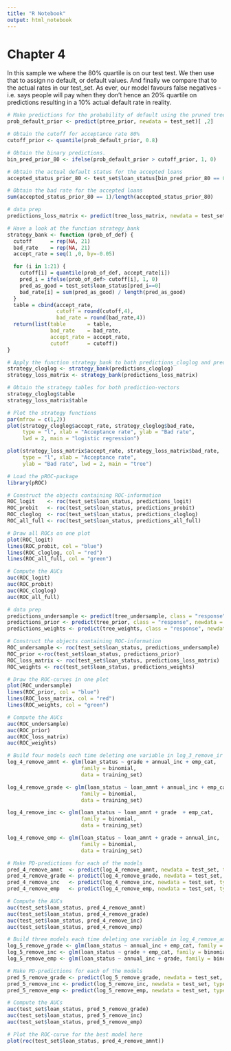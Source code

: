 ```yaml
---
title: "R Notebook"
output: html_notebook
---
```


# Chapter 4

In this sample we where the 80% quartile is on our test test. We then use that to assign no default, or default values. And finally we compare that to the actual rates in our test_set. As ever, our model favours false negatives - i.e. says people will pay when they don't hence an 20% quartile on predictions resulting in a 10% actual default rate in reality.

```r
# Make predictions for the probability of default using the pruned tree and the test set.
prob_default_prior <- predict(ptree_prior, newdata = test_set)[ ,2]

# Obtain the cutoff for acceptance rate 80%
cutoff_prior <- quantile(prob_default_prior, 0.8)

# Obtain the binary predictions.
bin_pred_prior_80 <- ifelse(prob_default_prior > cutoff_prior, 1, 0)

# Obtain the actual default status for the accepted loans
accepted_status_prior_80 <- test_set$loan_status[bin_pred_prior_80 == 0]

# Obtain the bad rate for the accepted loans
sum(accepted_status_prior_80 == 1)/length(accepted_status_prior_80)

```

```r
# data prep
predictions_loss_matrix <- predict(tree_loss_matrix, newdata = test_set, class = "response")[,2]
```


```r
# Have a look at the function strategy_bank
strategy_bank <- function (prob_of_def) {
  cutoff      = rep(NA, 21)
  bad_rate    = rep(NA, 21)
  accept_rate = seq(1 ,0, by=-0.05)

  for (i in 1:21) {
    cutoff[i] = quantile(prob_of_def, accept_rate[i])
    pred_i = ifelse(prob_of_def> cutoff[i], 1, 0)
    pred_as_good = test_set$loan_status[pred_i==0]
    bad_rate[i] = sum(pred_as_good) / length(pred_as_good)
  }
  table = cbind(accept_rate,
                cutoff = round(cutoff,4),
                bad_rate = round(bad_rate,4))
  return(list(table       = table,
              bad_rate    = bad_rate,
              accept_rate = accept_rate,
              cutoff      = cutoff))
}

# Apply the function strategy_bank to both predictions_cloglog and predictions_loss_matrix
strategy_cloglog <- strategy_bank(predictions_cloglog)
strategy_loss_matrix <- strategy_bank(predictions_loss_matrix)

# Obtain the strategy tables for both prediction-vectors
strategy_cloglog$table
strategy_loss_matrix$table

# Plot the strategy functions
par(mfrow = c(1,2))
plot(strategy_cloglog$accept_rate, strategy_cloglog$bad_rate, 
     type = "l", xlab = "Acceptance rate", ylab = "Bad rate", 
     lwd = 2, main = "logistic regression")

plot(strategy_loss_matrix$accept_rate, strategy_loss_matrix$bad_rate, 
     type = "l", xlab = "Acceptance rate", 
     ylab = "Bad rate", lwd = 2, main = "tree")
```

```r
# Load the pROC-package
library(pROC)

# Construct the objects containing ROC-information
ROC_logit    <- roc(test_set$loan_status, predictions_logit)
ROC_probit   <- roc(test_set$loan_status, predictions_probit)
ROC_cloglog  <- roc(test_set$loan_status, predictions_cloglog)
ROC_all_full <- roc(test_set$loan_status, predictions_all_full)

# Draw all ROCs on one plot
plot(ROC_logit)
lines(ROC_probit, col = "blue")
lines(ROC_cloglog, col = "red")
lines(ROC_all_full, col = "green")

# Compute the AUCs
auc(ROC_logit)
auc(ROC_probit)
auc(ROC_cloglog)
auc(ROC_all_full)
```

```r
# data prep
predictions_undersample <- predict(tree_undersample, class = "response", newdata = test_set)[,2]
predictions_prior <- predict(tree_prior, class = "response", newdata = test_set)[,2]
predictions_weights <- predict(tree_weights, class = "response", newdata = test_set)[,2]
```


```r
# Construct the objects containing ROC-information
ROC_undersample <- roc(test_set$loan_status, predictions_undersample)
ROC_prior <-roc(test_set$loan_status, predictions_prior)
ROC_loss_matrix <- roc(test_set$loan_status, predictions_loss_matrix)
ROC_weights <- roc(test_set$loan_status, predictions_weights)

# Draw the ROC-curves in one plot
plot(ROC_undersample)
lines(ROC_prior, col = "blue")
lines(ROC_loss_matrix, col = "red")
lines(ROC_weights, col = "green")

# Compute the AUCs
auc(ROC_undersample)
auc(ROC_prior)
auc(ROC_loss_matrix)
auc(ROC_weights)
```

```r
# Build four models each time deleting one variable in log_3_remove_ir
log_4_remove_amnt <- glm(loan_status ~ grade + annual_inc + emp_cat, 
                        family = binomial,
                        data = training_set) 

log_4_remove_grade <- glm(loan_status ~ loan_amnt + annual_inc + emp_cat, 
                        family = binomial,
                        data = training_set)

log_4_remove_inc <- glm(loan_status ~ loan_amnt + grade  + emp_cat, 
                        family = binomial,
                        data = training_set)

log_4_remove_emp <- glm(loan_status ~ loan_amnt + grade + annual_inc, 
                        family = binomial,
                        data = training_set)

# Make PD-predictions for each of the models
pred_4_remove_amnt  <- predict(log_4_remove_amnt, newdata = test_set, type = "response")
pred_4_remove_grade <- predict(log_4_remove_grade, newdata = test_set, type = "response")
pred_4_remove_inc   <- predict(log_4_remove_inc, newdata = test_set, type = "response")
pred_4_remove_emp   <- predict(log_4_remove_emp, newdata = test_set, type = "response")

# Compute the AUCs
auc(test_set$loan_status, pred_4_remove_amnt)
auc(test_set$loan_status, pred_4_remove_grade)
auc(test_set$loan_status, pred_4_remove_inc)
auc(test_set$loan_status, pred_4_remove_emp)
```

```r
# Build three models each time deleting one variable in log_4_remove_amnt
log_5_remove_grade <- glm(loan_status ~ annual_inc + emp_cat, family = binomial, data = training_set) 
log_5_remove_inc <- glm(loan_status ~ grade + emp_cat, family = binomial, data = training_set)
log_5_remove_emp <- glm(loan_status ~ annual_inc + grade, family = binomial, data = training_set)

# Make PD-predictions for each of the models
pred_5_remove_grade <- predict(log_5_remove_grade, newdata = test_set, type = "response")
pred_5_remove_inc <- predict(log_5_remove_inc, newdata = test_set, type = "response")
pred_5_remove_emp <- predict(log_5_remove_emp, newdata = test_set, type = "response")

# Compute the AUCs
auc(test_set$loan_status, pred_5_remove_grade)
auc(test_set$loan_status, pred_5_remove_inc)
auc(test_set$loan_status, pred_5_remove_emp)

# Plot the ROC-curve for the best model here
plot(roc(test_set$loan_status, pred_4_remove_amnt))
```


